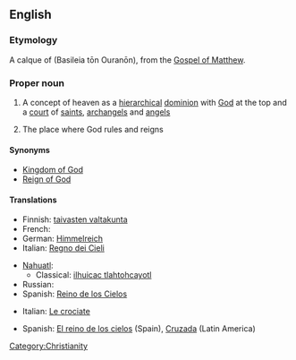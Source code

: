 ==English==
{{wikipedia|Kingdom of God|mul=Kingdom of Heaven (film)}}

===Etymology===
A calque of {{etyl|grc}} '''{{polytonic|[[Βασιλεία τῶν Οὐρανῶν]]}}''' (Basileia tōn Ouranōn), from the [[w:Gospel of Matthew|Gospel of Matthew]].

===Proper noun===
{{en-proper-noun|sg=[[kingdom|Kingdom]] of [[heaven|Heaven]]}}

# {{Christianity}} A concept of heaven as a [[hierarchical]] [[dominion]] with [[God]] at the top and a [[court]] of [[saint]]s, [[archangel]]s and [[angel]]s
# The place where God rules and reigns

====Synonyms====
* [[Kingdom of God]]
* [[Reign of God]]

====Translations====
{{trans-top|Christian concept}}
* Finnish: [[taivasten valtakunta]]
* French: {{t+|fr|Royaume des cieux}} {{m}}
* German: [[Himmelreich]] {{n}}
* Italian: [[Regno dei Cieli]]
{{trans-mid}}
* [[Nahuatl]]:
** Classical: [[ilhuicac tlahtohcayotl]]
* Russian: {{t|ru|Царство Небесное|n|sc=Cyrl|tr=cárstvo n'eb'ésnoje}}
* Spanish: [[Reino de los Cielos]]
{{trans-bottom}}

{{trans-top|film}}
* Italian: [[Le crociate]]
{{trans-mid}}
* Spanish: [[El reino de los cielos]] (Spain), [[Cruzada]] (Latin America)
{{trans-bottom}}

[[Category:Christianity]]